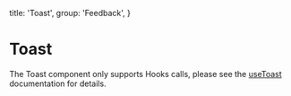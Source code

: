 
  title: 'Toast',
  group: 'Feedback',
}

# Toast

The Toast component only supports Hooks calls, please see the [useToast](/hooks/use-toast 'Toast Hooks') documentation for details.

<Attributes edit="/app/components/toast.mdx" />
